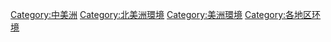 [[Category:中美洲|Category:中美洲]]
[[Category:北美洲環境|Category:北美洲環境]]
[[Category:美洲環境|Category:美洲環境]]
[[Category:各地区环境|Category:各地区环境]]